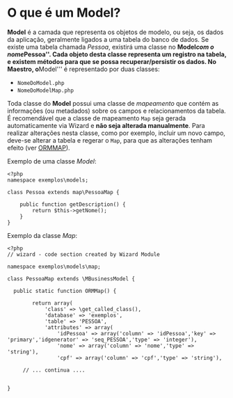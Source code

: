 <text xml:space="preserve">
= O que é um Model? =
'''Model''' é a camada que representa os objetos de modelo, ou seja, os dados da aplicação, geralmente ligados a uma tabela do banco de dados. Se existe uma tabela chamada ''Pessoa'', existirá uma classe no '''Model'' com o nome ''Pessoa''. Cada objeto desta classe representa um registro na tabela, e existem métodos para que se possa recuperar/persistir os dados.
No Maestro, o '''Model''' é representado por duas classes:
* <code>NomeDoModel.php</code>
* <code>NomeDoModelMap.php</code>
Toda classe do '''Model''' possui uma classe de ''mapeamento'' que contém as informações (ou metadados) sobre os campos e relacionamentos da tabela.
É recomendável que a classe de mapeamento <code>Map</code> seja gerada automaticamente via Wizard e '''não seja alterada manualmente'''. Para realizar alterações nesta classe, como por exemplo, incluir um novo campo, deve-se alterar a tabela e regerar o <code>Map</code>, para que as alterações tenham efeito (ver [[>model/ormmap|ORMMAP]]).

Exemplo de uma classe ''Model'':
<pre lang="php">
<?php
namespace exemplos\models;

class Pessoa extends map\PessoaMap {
  
    public function getDescription() {
        return $this->getNome();
    }
}
</pre>
Exemplo da classe ''Map'':
<pre lang="php">
<?php
// wizard - code section created by Wizard Module

namespace exemplos\models\map;

class PessoaMap extends \MBusinessModel {

  public static function ORMMap() {

        return array(
            'class' => \get_called_class(),
            'database' => 'exemplos',
            'table' => 'PESSOA',
            'attributes' => array(
                'idPessoa' => array('column' => 'idPessoa','key' => 'primary','idgenerator' => 'seq_PESSOA','type' => 'integer'),
                'nome' => array('column' => 'nome','type' => 'string'),
                'cpf' => array('column' => 'cpf','type' => 'string'),

     // ... continua ....


}</pre>
</text>